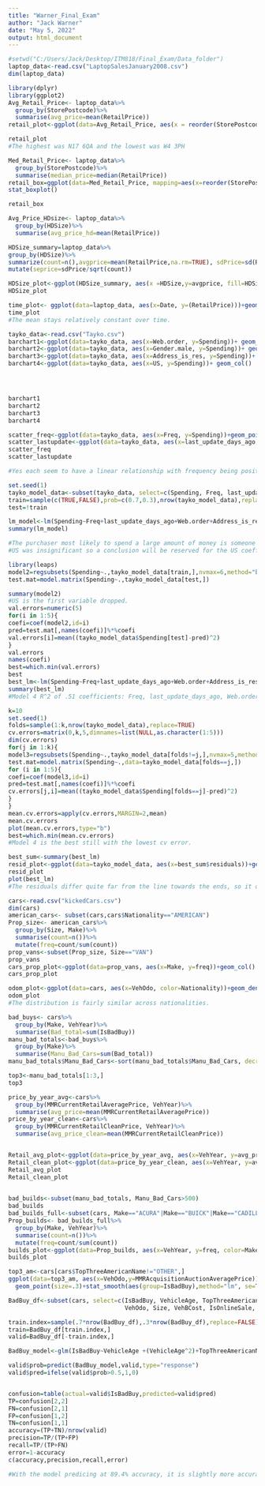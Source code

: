 ---
title: "Warner_Final_Exam"
author: "Jack Warner"
date: "May 5, 2022"
output: html_document
---

```{r Loading Data}
#setwd("C:/Users/Jack/Desktop/ITM818/Final_Exam/Data_folder")
laptop_data<-read.csv("LaptopSalesJanuary2008.csv")
dim(laptop_data)
```

```{r Part 1 Question a}
library(dplyr)
library(ggplot2)
Avg_Retail_Price<- laptop_data%>%
  group_by(StorePostcode)%>%
  summarise(avg_price=mean(RetailPrice))
retail_plot<-ggplot(data=Avg_Retail_Price, aes(x = reorder(StorePostcode,(-avg_price)), y = avg_price, fill=StorePostcode))+geom_col( color="Black")+scale_fill_brewer(palette ="Spectral")

retail_plot
#The highest was N17 6QA and the lowest was W4 3PH
```

```{r 1b}
Med_Retail_Price<- laptop_data%>%
  group_by(StorePostcode)%>%
  summarise(median_price=median(RetailPrice))
retail_box=ggplot(data=Med_Retail_Price, mapping=aes(x=reorder(StorePostcode, median_price),y=median_price))+
stat_boxplot()

retail_box
```

```{r 1c}

Avg_Price_HDsize<- laptop_data%>%
  group_by(HDSize)%>%
  summarise(avg_price_hd=mean(RetailPrice))

HDSize_summary=laptop_data%>%
group_by(HDSize)%>%
summarize(count=n(),avgprice=mean(RetailPrice,na.rm=TRUE), sdPrice=sd(RetailPrice,na.rm=TRUE))%>%
mutate(seprice=sdPrice/sqrt(count))

HDSize_plot<-ggplot(HDSize_summary, aes(x =HDSize,y=avgprice, fill=HDSize))+geom_bar(stat="identity")+geom_errorbar(aes(ymin=avgprice-seprice,ymax=avgprice+seprice, width=8))
HDSize_plot

```

```{r 1d}
time_plot<- ggplot(data=laptop_data, aes(x=Date, y=(RetailPrice)))+geom_line()
time_plot
#The mean stays relatively constant over time.
```

```{r Question 2a}
tayko_data<-read.csv("Tayko.csv")
barchart1<-ggplot(data=tayko_data, aes(x=Web.order, y=Spending))+ geom_col()
barchart2<-ggplot(data=tayko_data, aes(x=Gender.male, y=Spending))+ geom_col()
barchart3<-ggplot(data=tayko_data, aes(x=Address_is_res, y=Spending))+ geom_col()
barchart4<-ggplot(data=tayko_data, aes(x=US, y=Spending))+ geom_col()




barchart1
barchart2
barchart3
barchart4

```

```{r 2b}
scatter_freq<-ggplot(data=tayko_data, aes(x=Freq, y=Spending))+geom_point()+geom_smooth(method="lm")
scatter_lastupdate<-ggplot(data=tayko_data, aes(x=last_update_days_ago, y=Spending))+geom_point()+geom_smooth(method="lm")
scatter_freq
scatter_lastupdate

#Yes each seem to have a linear relationship with frequency being positively correlated, and more days since last update being negatively correlated with spending.
```

```{r 2c1}
set.seed(1)
tayko_model_data<-subset(tayko_data, select=c(Spending, Freq, last_update_days_ago, Web.order, Address_is_res, US))
train=sample(c(TRUE,FALSE),prob=c(0.7,0.3),nrow(tayko_model_data),replace=TRUE)
test=!train


```

```{r c2}
lm_model<-lm(Spending~Freq+last_update_days_ago+Web.order+Address_is_res+US, data=tayko_data)
summary(lm_model)
```

```{r c3}
#The purchaser most likely to spend a large amount of money is someone who purchases frequently, has a low last update time, orders on the web, and adress is not a residency.
#US was insignificant so a conclusion will be reserved for the US coefficient.
```

```{r c4}
library(leaps)
model2=regsubsets(Spending~.,tayko_model_data[train,],nvmax=6,method="backward")
test.mat=model.matrix(Spending~.,tayko_model_data[test,])

summary(model2)
#US is the first variable dropped.
val.errors=numeric(5)
for(i in 1:5){
coefi=coef(model2,id=i)
pred=test.mat[,names(coefi)]%*%coefi
val.errors[i]=mean((tayko_model_data$Spending[test]-pred)^2)
}
val.errors
names(coefi)
best=which.min(val.errors)
best
best_lm<-lm(Spending~Freq+last_update_days_ago+Web.order+Address_is_res, data=tayko_model_data)
summary(best_lm)
#Model 4 R^2 of .51 coefficients: Freq, last_update_days_ago, Web.order, Address_is_res.
```

```{r c5}
k=10
set.seed(1)
folds=sample(1:k,nrow(tayko_model_data),replace=TRUE)
cv.errors=matrix(0,k,5,dimnames=list(NULL,as.character(1:5)))
dim(cv.errors)
for(j in 1:k){
model3=regsubsets(Spending~.,tayko_model_data[folds!=j,],nvmax=5,method="backward")
test.mat=model.matrix(Spending~.,data=tayko_model_data[folds==j,])
for (i in 1:5){
coefi=coef(model3,id=i)
pred=test.mat[,names(coefi)]%*%coefi
cv.errors[j,i]=mean((tayko_model_data$Spending[folds==j]-pred)^2)
}
}
mean.cv.errors=apply(cv.errors,MARGIN=2,mean)
mean.cv.errors
plot(mean.cv.errors,type="b")
best=which.min(mean.cv.errors)
#Model 4 is the best still with the lowest cv error.
```

```{r c6}
best_sum<-summary(best_lm)
resid_plot<-ggplot(data=tayko_model_data, aes(x=best_sum$residuals))+geom_histogram()
resid_plot
plot(best_lm)
#The residuals differ quite far from the line towards the ends, so it does not follow a normal distribution which reduces predictive accuracy of the model.
```


```{r Question 3a}
cars<-read.csv("kickedCars.csv")
dim(cars)
american_cars<- subset(cars,cars$Nationality=="AMERICAN")
Prop_size<- american_cars%>%
  group_by(Size, Make)%>%
  summarise(count=n())%>%
  mutate(freq=count/sum(count))
prop_vans<-subset(Prop_size, Size=="VAN")
prop_vans
cars_prop_plot<-ggplot(data=prop_vans, aes(x=Make, y=freq))+geom_col()
cars_prop_plot
```

```{r 3b}
odom_plot<-ggplot(data=cars, aes(x=VehOdo, color=Nationality))+geom_density()
odom_plot
#The distribution is fairly similar across nationalities.
```

```{r 3c}
bad_buys<- cars%>%
  group_by(Make, VehYear)%>%
  summarise(Bad_total=sum(IsBadBuy))
manu_bad_totals<-bad_buys%>%
  group_by(Make)%>%
  summarise(Manu_Bad_Cars=sum(Bad_total))
manu_bad_totals$Manu_Bad_Cars<-sort(manu_bad_totals$Manu_Bad_Cars, decreasing=TRUE)

top3<-manu_bad_totals[1:3,]
top3


```

```{r 3d}
price_by_year_avg<-cars%>%
  group_by(MMRCurrentRetailAveragePrice, VehYear)%>%
  summarise(avg_price=mean(MMRCurrentRetailAveragePrice))
price_by_year_clean<-cars%>%
  group_by(MMRCurrentRetailCleanPrice, VehYear)%>%
  summarise(avg_price_clean=mean(MMRCurrentRetailCleanPrice))


Retail_avg_plot<-ggplot(data=price_by_year_avg, aes(x=VehYear, y=avg_price))+geom_col()
Retail_clean_plot<-ggplot(data=price_by_year_clean, aes(x=VehYear, y=avg_price_clean))+geom_col()
Retail_avg_plot
Retail_clean_plot
    
```

```{r 3e}
bad_builds<-subset(manu_bad_totals, Manu_Bad_Cars>500)
bad_builds
bad_builds_full<-subset(cars, Make=="ACURA"|Make=="BUICK"|Make=="CADILLAC"|Make=="CHRYSLER"|Make=="CHEVROLET")
Prop_builds<- bad_builds_full%>%
  group_by(Make, VehYear)%>%
  summarise(count=n())%>%
  mutate(freq=count/sum(count))
builds_plot<-ggplot(data=Prop_builds, aes(x=VehYear, y=freq, color=Make))+geom_line()
builds_plot

```

```{r 3f}
top3_am<-cars[cars$TopThreeAmericanName!="OTHER",]
ggplot(data=top3_am, aes(x=VehOdo,y=MMRAcquisitionAuctionAveragePrice))+
  geom_point(size=.3)+stat_smooth(aes(group=IsBadBuy),method="lm", se=TRUE)

```

```{r 3g}
BadBuy_df<-subset(cars, select=c(IsBadBuy, VehicleAge, TopThreeAmericanName, WheelType,
                                 VehOdo, Size, VehBCost, IsOnlineSale, WarrantyCost))

train.index=sample(.7*nrow(BadBuy_df),.3*nrow(BadBuy_df),replace=FALSE)
train=BadBuy_df[train.index,]
valid=BadBuy_df[-train.index,]

BadBuy_model<-glm(IsBadBuy~VehicleAge +(VehicleAge^2)+TopThreeAmericanName+WheelType+VehOdo+Size+VehBCost+IsOnlineSale+WarrantyCost, family="binomial", data=train)

valid$prob=predict(BadBuy_model,valid,type="response")
valid$pred=ifelse(valid$prob>0.5,1,0)


confusion=table(actual=valid$IsBadBuy,predicted=valid$pred)
TP=confusion[2,2]
FN=confusion[2,1]
FP=confusion[1,2]
TN=confusion[1,1]
accuracy=(TP+TN)/nrow(valid)
precision=TP/(TP+FP)
recall=TP/(TP+FN)
error=1-accuracy
c(accuracy,precision,recall,error)

#With the model predicing at 89.4% accuracy, it is slightly more accurate than you would achieve from randomly sampling the data.

```



